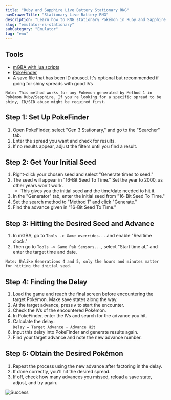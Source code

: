 ```yaml
---
title: "Ruby and Sapphire Live Battery Stationary RNG"
navDrawerTitle: "Stationary Live Battery RNG"
description: "Learn how to RNG stationary Pokémon in Ruby and Sapphire for perfect IVs, natures, and shinies."
slug: "emulator-rs-stationary"
subCategory: "Emulator"
tag: "emu"
---
```


## Tools

- [mGBA with lua scripts](/mgba-setup)
- [PokeFinder](https://github.com/Admiral-Fish/PokeFinder/releases)
- A save file that has been ID abused. It's optional but recommended if going for shiny spreads with good IVs

```
Note: This method works for any Pokémon generated by Method 1 in Pokémon Ruby/Sapphire. If you're looking for a specific spread to be shiny, ID/SID abuse might be required first.
```

## Step 1: Set Up PokeFinder

1. Open PokeFinder, select "Gen 3 Stationary," and go to the "Searcher" tab.
2. Enter the spread you want and check for results.
3. If no results appear, adjust the filters until you find a result.

## Step 2: Get Your Initial Seed

1. Right-click your chosen seed and select "Generate times to seed."
2. The seed will appear in "16-Bit Seed To Time." Set the year to 2000, as other years won't work.
   - This gives you the initial seed and the time/date needed to hit it.
3. In the "Generator" tab, enter the initial seed from "16-Bit Seed To Time."
4. Set the search method to "Method 1" and click "Generate."
5. Find the advance given in "16-Bit Seed To Time."

## Step 3: Hitting the Desired Seed and Advance

1. In mGBA, go to `Tools -> Game overrides...` and enable "Realtime clock."
2. Then go to `Tools -> Game Pak Sensors...`, select "Start time at," and enter the target time and date.

```
Note: Unlike Generations 4 and 5, only the hours and minutes matter for hitting the initial seed.
```

## Step 4: Finding the Delay

1. Load the game and reach the final screen before encountering the target Pokémon. Make save states along the way.
2. At the target advance, press `A` to start the encounter.
3. Check the IVs of the encountered Pokémon.
4. In PokeFinder, enter the IVs and search for the advance you hit.
5. Calculate the delay:  
   `Delay = Target Advance - Advance Hit`
6. Input this delay into PokeFinder and generate results again.
7. Find your target advance and note the new advance number.

## Step 5: Obtain the Desired Pokémon

1. Repeat the process using the new advance after factoring in the delay.
2. If done correctly, you'll hit the desired spread.
3. If off, check how many advances you missed, reload a save state, adjust, and try again.

![Success](/images/Ruby-Sapphire/Stationary/Success.png)
